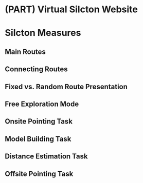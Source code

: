 # (PART) Virtual Silcton Website {-}

# Silcton Measures

## Main Routes

## Connecting Routes

## Fixed vs. Random Route Presentation

## Free Exploration Mode

## Onsite Pointing Task

## Model Building Task

## Distance Estimation Task

## Offsite Pointing Task 
